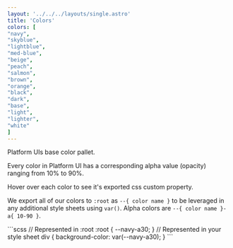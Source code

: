 ```yaml
---
layout: '../../../layouts/single.astro'
title: 'Colors'
colors: [
"navy",
"skyblue",
"lightblue",
"med-blue",
"beige",
"peach",
"salmon",
"brown",
"orange",
"black",
"dark",
"base",
"light",
"lighter",
"white"
]
---
```


<Anchor name="Base" />

Platform UIs base color pallet.

<section class="mb-4">
    <div class="block-container blocks p-2 tablet-up-2 lg-tablet-up-3 laptop-up-4">
        <div class="block">
            <Color color="#003f70" color_name="navy" />
        </div>
        <div class="block">
            <Color color="#91b9dc" color_name="skyblue" />
        </div>
        <div class="block">
            <Color color="#e5f5ff" color_name="lightblue" />
        </div>
        <div class="block">
            <Color color="#3f7bad" color_name="med-blue" />
        </div>
        <div class="block">
            <Color color="#ecd7b1" color_name="beige" />
        </div>
        <div class="block">
            <Color color="#dfa278" color_name="peach" />
        </div>
        <div class="block">
            <Color color="#e58967" color_name="salmon" />
        </div>
        <div class="block">
            <Color color="#866657" color_name="brown" />
        </div>
        <div class="block">
            <Color color="#f48418" color_name="orange" />
        </div>
    </div>    
</section>

<Anchor name="Greyscale" />

<section class="mb-4">
    <div class="block-container blocks p-2 tablet-up-2 lg-tablet-up-3 laptop-up-4">
        <div class="block">
            <Color color="#ffffff" color_name="white" />
        </div>
        <div class="block">
            <Color color="#efefef" color_name="lighter" />
        </div>
        <div class="block">
            <Color color="#999999" color_name="light" />
        </div>
        <div class="block">
            <Color color="#666666" color_name="base" />
        </div>
        <div class="block">
            <Color color="#333333" color_name="dark" />
        </div>
        <div class="block">
            <Color color="#222222" color_name="black" />
        </div>
    </div>    
</section>

<Anchor name="Alpha" />

Every color in Platform UI has a corresponding alpha value (opacity) ranging from 10% to 90%. 

Hover over each color to see it's exported css custom property.

<Alphacolors />

<Anchor name="Custom Properties" />

We export all of our colors to `:root` as `--{ color name }` to be leveraged in any additional style sheets using `var()`. Alpha colors are `--{ color name }-a{ 10-90 }`.

<Codemarkup>
```scss
// Represented in :root 
:root {
  --navy-a30;  
}
// Represented in your style sheet 
div {
  background-color: var(--navy-a30);  
}
```
</Codemarkup>